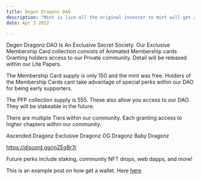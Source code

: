 ```yaml
---
title: Degen Dragonz DAO
description: "Mint is live all the original invester to mint will get 25% of royalty on the pfp drop of 555."
date: Apr 3 2022

---
```


Degen Dragonz DAO Is An Exclusive Secret Society. Our Exclusive Membership Card collection consists of Animated Membership cards Granting holders access to our Private community. Detail will be released within our Lite Papers.

The Membership Card supply is only 150 and the mint was free. Holders of the Membership Cards cant take advantage of special perks within our DAO for being early supporters.

The PFP collection supply is 555. These also allow you access to our DAO. They will be stakeable in the future.

There are multiple Tiers within our community. Each granting access to higher chapters within our community. 

Ascended Dragonz
Exclusive Dragonz
OG Dragonz
Baby Dragonz

https://discord.gg/mZEgBr7r

Future perks include staking, community NFT drops, web dapps, and more!

This is an example post on how get a wallet. Here [here](/posts/example-post).
